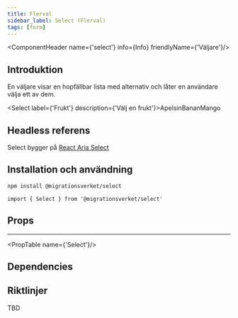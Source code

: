 ```yaml
---
title: Flerval
sidebar_label: Select (Flerval)
tags: [form]
---
```


<ComponentHeader name={'select'} info={Info} friendlyName={'Väljare'}/>

## Introduktion

En väljare visar en hopfällbar lista med alternativ och låter en användare välja ett av dem.

<Select label={'Frukt'} description={'Välj en frukt'}><Item>Apelsin</Item><Item>Banan</Item><Item>Mango</Item></Select>

## Headless referens

Select bygger på [React Aria Select](https://react-spectrum.adobe.com/react-aria/Select.html)


## Installation och användning

```bash npm2yarn
npm install @migrationsverket/select
```

```tsx
import { Select } from '@migrationsverket/select'
```

## Props
---
<PropTable name={'Select'}/>

## Dependencies

<ComponentFooter info={Info}/>

## Riktlinjer
TBD
